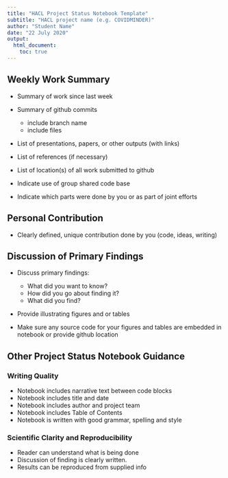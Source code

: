 ```yaml
---
title: "HACL Project Status Notebook Template"
subtitle: "HACL project name (e.g. COVIDMINDER)"
author: "Student Name"
date: "22 July 2020"
output: 
  html_document:
    toc: true
---
```


## Weekly Work Summary	

* Summary of work since last week 
* Summary of github commits 

    * include branch name
    * include files
    
* List of presentations,  papers, or other outputs (with links)
* List of references (if necessary) 
* List of location(s) of all work submitted to github
* Indicate use of group shared code base
* Indicate which parts were done by you or as part of joint efforts

## Personal Contribution	

* Clearly defined, unique contribution done by you (code, ideas, writing)

## Discussion of Primary Findings 	

* Discuss primary findings: 

    * What did you want to know? 
    * How did you go about finding it? 
    * What did you find?
	
* Provide illustrating figures and or tables
* Make sure any source code for your figures and tables are embedded in notebook or provide github location

## Other Project Status Notebook Guidance

### Writing Quality	

* Notebook includes narrative text between code blocks
* Notebook includes title and date 
*	Notebook includes author and project team
* Notebook includes Table of Contents
* Notebook is written with good grammar, spelling and style

### Scientific Clarity and Reproducibility	

* Reader can understand what is being done
* Discussion of finding is clearly written.
* Results can be reproduced from supplied info